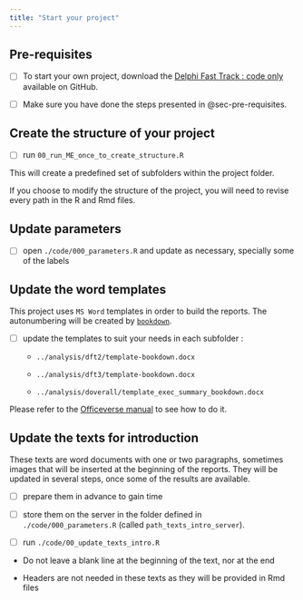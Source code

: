 ```yaml
---
title: "Start your project"
---
```


## Pre-requisites

-   [ ] To start your own project, download the [Delphi Fast Track : code only](https://github.com/Unisante) available on GitHub.

-   [ ] Make sure you have done the steps presented in @sec-pre-requisites.


## Create the structure of your project {#sec-create-structure-project}

-   [ ] run `00_run_ME_once_to_create_structure.R`

This will create a predefined set of subfolders within the project folder.

::: callout-warning
If you choose to modify the structure of the project, you will need to revise every path in the R and Rmd files.
:::

## Update parameters {#sec-update-parameters}

-   [ ] open `./code/000_parameters.R` and update as necessary, specially some of the labels

## Update the word templates {#sec-update-word-templates}

This project uses `MS Word` templates in order to build the reports. The autonumbering will be created by [`bookdown`](https://pkgs.rstudio.com/bookdown/).


-   [ ]  update the templates to suit your needs in each subfolder :

    - `../analysis/dft2/template-bookdown.docx`
    
    - `../analysis/dft3/template-bookdown.docx`
    
    - `../analysis/doverall/template_exec_summary_bookdown.docx`

Please refer to the [Officeverse manual](https://ardata-fr.github.io/officeverse/) to see how to do it.

## Update the texts for introduction {#sec-update-texts-introduction}

These texts are word documents with one or two paragraphs, sometimes images that will be inserted at the beginning of the reports. They will be updated in several steps, once some of the results are available.

-   [ ] prepare them in advance to gain time

-   [ ] store them on the server in the folder defined in `./code/000_parameters.R` (called `path_texts_intro_server`).

-   [ ] run `./code/00_update_texts_intro.R`

::: {.callout-caution appearance="simple"}
-   Do not leave a blank line at the beginning of the text, nor at the end

-   Headers are not needed in these texts as they will be provided in Rmd files
:::

